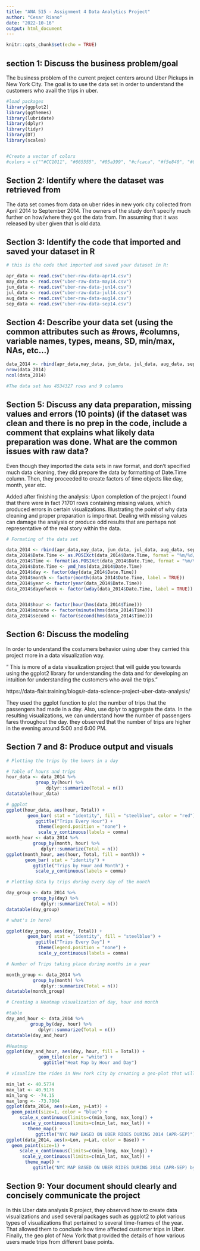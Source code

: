 ```yaml
---
title: "ANA 515 - Assignment 4 Data Analytics Project"
author: "Cesar Riano"
date: "2022-10-16"
output: html_document 
---
```


```r
knitr::opts_chunk$set(echo = TRUE)
```

## section 1: Discuss the business problem/goal 

The business problem of the current project centers around Uber Pickups in New York City. The goal is to use the data set in order to understand the customers who avail the trips in uber.

```r

#load packages
library(ggplot2)
library(ggthemes)
library(lubridate)
library(dplyr)
library(tidyr)
library(DT)
library(scales)


#Create a vector of colors
#colors = c(""#CC1011", "#665555", "#05a399", "#cfcaca", "#f5e840", "#0683c9", "#e075b0"")

```

## Section 2: Identify where the dataset was retrieved from

The data set comes from data on uber rides in new york city collected from April 2014 to September 2014. The owners of the study don't specify much further on how/where they got the data from. I'm assuming that it was released by uber given that is old data.

## Section 3: Identify the code that imported and saved your dataset in R

```r
# this is the code that imported and saved your dataset in R:

apr_data <- read.csv("uber-raw-data-apr14.csv")
may_data <- read.csv("uber-raw-data-may14.csv")
jun_data <- read.csv("uber-raw-data-jun14.csv")
jul_data <- read.csv("uber-raw-data-jul14.csv")
aug_data <- read.csv("uber-raw-data-aug14.csv")
sep_data <- read.csv("uber-raw-data-sep14.csv")
```

## Section 4: Describe your data set (using the common attributes such as #rows, #columns, variable names, types, means, SD, min/max, NAs, etc...) 

```r
data_2014 <- rbind(apr_data,may_data, jun_data, jul_data, aug_data, sep_data)
nrow(data_2014)
ncol(data_2014)

#The data set has 4534327 rows and 9 columns

```

## Section 5: Discuss any data preparation, missing values and errors (10 points) (if the dataset was clean and there is no prep in the code, include a comment that explains what likely data preparation was done. What are the common issues with raw data?

Even though they imported the data sets in raw format, and don't specified much data cleaning, they did prepare the data by formatting of Date.Time column. Then, they proceeded to create factors of time objects like day, month, year etc. 

Added after finishing the analysis: Upon completion of the project I found that there were in fact 71701 rows containing missing values, which produced errors in certain visualizations. Illustrating the point of why data cleaning and proper preparation is importnat. Dealing with missing values can damage the analysis or produce odd results that are perhaps not representative of the real story within the data.

```r
# Formating of the data set

data_2014 <- rbind(apr_data,may_data, jun_data, jul_data, aug_data, sep_data)
data_2014$Date.Time <- as.POSIXct(data_2014$Date.Time, format = "%m/%d/%Y %H:%M:%S")
data_2014$Time <- format(as.POSIXct(data_2014$Date.Time, format = "%m/%d/%Y %H:%M:%S"), format="%H:%M:%S")
data_2014$Date.Time <- ymd_hms(data_2014$Date.Time)
data_2014$day <- factor(day(data_2014$Date.Time))
data_2014$month <- factor(month(data_2014$Date.Time, label = TRUE))
data_2014$year <- factor(year(data_2014$Date.Time))
data_2014$dayofweek <- factor(wday(data_2014$Date.Time, label = TRUE))


data_2014$hour <- factor(hour(hms(data_2014$Time)))
data_2014$minute <- factor(minute(hms(data_2014$Time)))
data_2014$second <- factor(second(hms(data_2014$Time)))

```

## Section 6: Discuss the modeling 

In order to understand the costumers behavior using uber they carried this project more in a data visualization way.

" This is more of a data visualization project that will guide you towards using the ggplot2 library for understanding the data and for developing an intuition for understanding the customers who avail the trips."

  https://data-flair.training/blogs/r-data-science-project-uber-data-analysis/

They used the ggplot function to plot the number of trips that the passengers had made in a day. Also, use dplyr to aggregate the data. In the resulting visualizations, we can understand how the number of passengers fares throughout the day. they observed that the number of trips are higher in the evening around 5:00 and 6:00 PM.

## Section 7 and 8: Produce output and visuals

```r
# Plotting the trips by the hours in a day

# Table of hours and trips
hour_data <- data_2014 %>%
           group_by(hour) %>%
               dplyr::summarize(Total = n()) 
datatable(hour_data)

# ggplot
ggplot(hour_data, aes(hour, Total)) + 
        geom_bar( stat = "identity", fill = "steelblue", color = "red") +
           ggtitle("Trips Every Hour") +
            theme(legend.position = "none") +
            scale_y_continuous(labels = comma)
month_hour <- data_2014 %>%
          group_by(month, hour) %>%
             dplyr::summarize(Total = n())
ggplot(month_hour, aes(hour, Total, fill = month)) + 
       geom_bar( stat = "identity") +
          ggtitle("Trips by Hour and Month") +
           scale_y_continuous(labels = comma)

```

```r
# Plotting data by trips during every day of the month

day_group <- data_2014 %>%
          group_by(day) %>%
             dplyr::summarize(Total = n()) 
datatable(day_group)

```

```r
# what's in here?

ggplot(day_group, aes(day, Total)) + 
        geom_bar( stat = "identity", fill = "steelblue") +
           ggtitle("Trips Every Day") +
            theme(legend.position = "none") +
            scale_y_continuous(labels = comma)

```

```r
# Number of Trips taking place during months in a year

month_group <- data_2014 %>%
          group_by(month) %>%
             dplyr::summarize(Total = n()) 
datatable(month_group)

```

```r
# Creating a Heatmap visualization of day, hour and month

#table
day_and_hour <- data_2014 %>%
         group_by(day, hour) %>%
            dplyr::summarize(Total = n())
datatable(day_and_hour)

#Heatmap
ggplot(day_and_hour, aes(day, hour, fill = Total)) +
            geom_tile(color = "white") +
              ggtitle("Heat Map by Hour and Day")
```

```r
# visualize the rides in New York city by creating a geo-plot that will help us to visualize the rides during 2014 (Apr – Sep) and by the bases in the same period.

min_lat <- 40.5774
max_lat <- 40.9176
min_long <- -74.15
max_long <- -73.7004
ggplot(data_2014, aes(x=Lon, y=Lat)) +
  geom_point(size=1, color = "blue") +
     scale_x_continuous(limits=c(min_long, max_long)) +
      scale_y_continuous(limits=c(min_lat, max_lat)) +
        theme_map() +
           ggtitle("NYC MAP BASED ON UBER RIDES DURING 2014 (APR-SEP)")
ggplot(data_2014, aes(x=Lon, y=Lat, color = Base)) +
  geom_point(size=1) +
     scale_x_continuous(limits=c(min_long, max_long)) +
      scale_y_continuous(limits=c(min_lat, max_lat)) +
       theme_map() +
          ggtitle("NYC MAP BASED ON UBER RIDES DURING 2014 (APR-SEP) by BASE")

```

## Section 9: Your document should clearly and concisely communicate the project  

In this Uber data analysis R project, they observed how to create data visualizations and used several packages such as ggplot2 to plot various types of visualizations that pertained to several time-frames of the year. That allowed them to conclude how time affected customer trips in Uber. Finally, the geo plot of New York that provided the details of how various users made trips from different base points.


